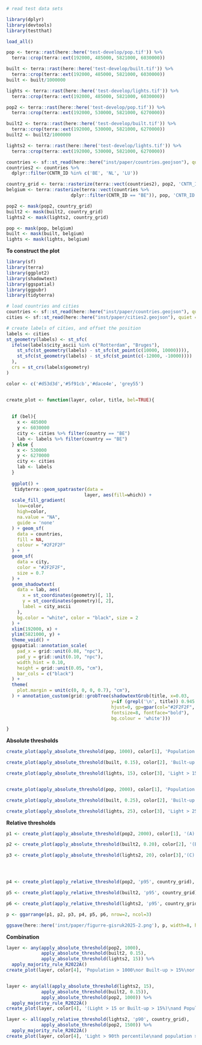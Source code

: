 ```r
# read test data sets

library(dplyr)
library(devtools)
library(testthat)

load_all()

pop <- terra::rast(here::here('test-develop/pop.tif')) %>% 
  terra::crop(terra::ext(192000, 485000, 5821000, 6030000))

built <- terra::rast(here::here('test-develop/built.tif')) %>% 
  terra::crop(terra::ext(192000, 485000, 5821000, 6030000))
built <- built/1000000

lights <- terra::rast(here::here('test-develop/lights.tif')) %>% 
  terra::crop(terra::ext(192000, 485000, 5821000, 6030000))

pop2 <- terra::rast(here::here('test-develop/pop.tif')) %>% 
  terra::crop(terra::ext(192000, 530000, 5821000, 6270000))

built2 <- terra::rast(here::here('test-develop/built.tif')) %>% 
  terra::crop(terra::ext(192000, 530000, 5821000, 6270000))
built2 <- built2/1000000

lights2 <- terra::rast(here::here('test-develop/lights.tif')) %>% 
  terra::crop(terra::ext(192000, 530000, 5821000, 6270000))

countries <- sf::st_read(here::here("inst/paper/countries.geojson"), quiet = TRUE)
countries2 <- countries %>%
  dplyr::filter(CNTR_ID %in% c('BE', 'NL', 'LU'))

country_grid <- terra::rasterize(terra::vect(countries2), pop2, 'CNTR_ID')
belgium <- terra::rasterize(terra::vect(countries %>%
                        dplyr::filter(CNTR_ID == "BE")), pop, 'CNTR_ID')

pop2 <- mask(pop2, country_grid)
built2 <- mask(built2, country_grid)
lights2 <- mask(lights2, country_grid)

pop <- mask(pop, belgium)
built <- mask(built, belgium)
lights <- mask(lights, belgium)

```

**To construct the plot**

```r

library(sf)
library(terra)
library(ggplot2)
library(shadowtext)
library(ggspatial)
library(ggpubr)
library(tidyterra)

# load countries and cities
countries <- sf::st_read(here::here("inst/paper/countries.geojson"), quiet = TRUE)
cities <- sf::st_read(here::here("inst/paper/cities2.geojson"), quiet = TRUE)

# create labels of cities, and offset the position
labels <- cities
st_geometry(labels) <- st_sfc(
  ifelse(labels$city_ascii %in% c("Rotterdam", "Bruges"),
    st_sfc(st_geometry(labels) - st_sfc(st_point(c(10000, 10000)))),
    st_sfc(st_geometry(labels) - st_sfc(st_point(c(-12000, -10000))))
  ),
  crs = st_crs(labels$geometry)
)

color <- c('#d53d3d','#5f91cb','#dace4e', 'grey55')


create_plot <- function(layer, color, title, bel=TRUE){
  
  
  if (bel){
    x <- 485000
    y <- 6030000
    city <- cities %>% filter(country == "BE")
    lab <- labels %>% filter(country == "BE")
  } else {
    x <- 530000
    y <- 6270000
    city <- cities
    lab <- labels
  }
  
  ggplot() + 
   tidyterra::geom_spatraster(data = 
                             layer, aes(fill=which)) +
  scale_fill_gradient(
    low=color,
    high=color,
    na.value = "NA",
    guide = 'none'
  ) + geom_sf(
    data = countries,
    fill = NA,
    colour = "#2F2F2F"
  ) +
  geom_sf(
    data = city,
    color = "#2F2F2F",
    size = 0.7
  ) +
  geom_shadowtext(
    data = lab, aes(
      x = st_coordinates(geometry)[, 1],
      y = st_coordinates(geometry)[, 2],
      label = city_ascii
    ),
    bg.color = "white", color = "black", size = 2
  ) +
  xlim(192000, x) +
  ylim(5821000, y) +
  theme_void() +
  ggspatial::annotation_scale(
    pad_x = grid::unit(0.08, "npc"),
    pad_y = grid::unit(0.10, "npc"),
    width_hint = 0.10,
    height = grid::unit(0.05, "cm"),
    bar_cols = c("black")
  ) +
  theme(
    plot.margin = unit(c(0, 0, 0, 0.7), "cm"),
  ) + annotation_custom(grid::grobTree(shadowtextGrob(title, x=0.03, 
                                       y=if (grepl('\n', title)) 0.945 else 0.97 , 
                                       hjust=0, gp=gpar(col="#2F2F2F",
                                       fontsize=8, fontface="bold"), 
                                       bg.colour = 'white')))

}
```

**Absolute thresholds**

```r
create_plot(apply_absolute_threshold(pop, 1000), color[1], 'Population > 1000')

create_plot(apply_absolute_threshold(built, 0.15), color[2], 'Built-up > 15%')

create_plot(apply_absolute_threshold(lights, 15), color[3], 'Light > 15')


create_plot(apply_absolute_threshold(pop, 2000), color[1], 'Population > 2000')

create_plot(apply_absolute_threshold(built, 0.25), color[2], 'Built-up > 25%')

create_plot(apply_absolute_threshold(lights, 25), color[3], 'Light > 25')
```

**Relative thresholds**

```r
p1 <- create_plot(apply_absolute_threshold(pop2, 2000), color[1], '(A) Population > 2000 inhab./km²', FALSE)

p2 <- create_plot(apply_absolute_threshold(built2, 0.20), color[2], '(B) Built-up fraction > 20%', FALSE)

p3 <- create_plot(apply_absolute_threshold(lights2, 20), color[3],'(C) Light intensity > 20 nW/cm²/sr',  FALSE)




p4 <- create_plot(apply_relative_threshold(pop2, 'p95', country_grid), color[1], '(D) Population > 95th percentile\nper country', FALSE)

p5 <- create_plot(apply_relative_threshold(built2, 'p95', country_grid), color[2], '(E) Built-up fraction > 95th percentile\nper country', FALSE)

p6 <- create_plot(apply_relative_threshold(lights2, 'p95', country_grid), color[3],'(F) Light intensity > 95th percentile\nper country',  FALSE)

p <- ggarrange(p1, p2, p3, p4, p5, p6, nrow=2, ncol=3)
```

```r
ggsave(here::here('inst/paper/figurre-gisruk2025-2.png'), p, width=8, height=6)
```

**Combination**

```r
layer <- any(apply_absolute_threshold(pop2, 1000), 
             apply_absolute_threshold(built2, 0.15),
             apply_absolute_threshold(lights2, 15)) %>%
  apply_majority_rule_R2022A()
create_plot(layer, color[4], 'Population > 1000\nor Built-up > 15%\nor Light > 15', FALSE)


layer <- any(all(apply_absolute_threshold(lights2, 15), 
             apply_absolute_threshold(built2, 0.15)),
             apply_absolute_threshold(pop2, 1000)) %>%
  apply_majority_rule_R2022A()
create_plot(layer, color[4], '(Light > 15 or Built-up > 15%)\nand Population > 1000', FALSE)

layer <- all(apply_relative_threshold(lights2, 'p90', country_grid), 
             apply_absolute_threshold(pop2, 1500)) %>%
  apply_majority_rule_R2022A()
create_plot(layer, color[4], 'Light > 90th percentile\nand population > 1500', FALSE)

```
